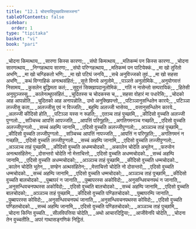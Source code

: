 ```yaml
---
title: "12.1 चोदनादिपुच्छाविस्सज्जना"
tableOfContents: false
sidebar:
  order: 1
type: "tipitaka"
basket: "vi"
book: "pari"
---
```



<DynamicBreadcrumb />

<Division number="359" book="pari">

<Paragraph number="1770" type="verses" book="pari">
_चोदना किमत्थाय,_  
_सारणा किस्स कारणा;_  
_संघो किमत्थाय,_  
_मतिकम्मं पन किस्स कारणा._  

</Paragraph>

<Paragraph number="1771" type="verses" book="pari">
_चोदना सारणत्थाय,_  
_निग्गहत्थाय सारणा;_  
_संघो परिग्गहत्थाय,_  
_मतिकम्मं पन पाटियेक्कं._  

</Paragraph>

<Paragraph number="1772" type="verses" book="pari">
_मा खो तुरितो अभणि,_  
_मा खो चण्डिकतो भणि;_  
_मा खो पटिघं जनयि,_  
_सचे अनुविज्जको तुवं._  

</Paragraph>

<Paragraph number="1773" type="verses" book="pari">
_मा खो सहसा अभणि,_  
_कथं विग्गाहिकं अनत्थसंहितं;_  
_सुत्ते विनये अनुलोमे,_  
_पञ्ञत्ते अनुलोमिके._  

</Paragraph>

<Paragraph number="1774" type="verses" book="pari">
_अनुयोगवत्तं निसामय,_  
_कुसलेन बुद्धिमता कतं;_  
_सुवुत्तं सिक्खापदानुलोमिकं,_  
_गतिं न नासेन्तो सम्परायिकं;_  
_हितेसी अनुयुञ्जस्सु,_  
_कालेनत्थूपसंहितं._  

</Paragraph>

<Paragraph number="1775" type="verses" book="pari">
_चुदितस्स च चोदकस्स च,_  
_सहसा वोहारं मा पधारेसि;_  
_चोदको आह आपन्नोति,_  
_चुदितको आह अनापन्नोति._  

</Paragraph>

<Paragraph number="1776" type="verses" book="pari">
उभो अनुक्खिपन्तो,_  
_पटिञ्ञानुसन्धितेन कारये;_  
_पटिञ्ञा लज्जीसु कता,_  
_अलज्जीसु एवं न विज्जति;_  
_बहुम्पि अलज्जी भासेय्य,_  
_वत्तानुसन्धितेन कारये._  

</Paragraph>

<Paragraph number="1777" type="verses" book="pari">
_अलज्जी कीदिसो होति,_  
_पटिञ्ञा यस्स न रूहति;_  
_एतञ्च ताहं पुच्छामि,_  
_कीदिसो वुच्चति अलज्जी पुग्गलो._  

</Paragraph>

<Paragraph number="1778" type="verses" book="pari">
_सञ्चिच्च आपत्तिं आपज्जति,_  
_आपत्तिं परिगूहति;_  
_अगतिगमनञ्च गच्छति,_  
_एदिसो वुच्चति अलज्जीपुग्गलो._  

</Paragraph>

<Paragraph number="1779" type="verses" book="pari">
_सच्चं अहम्पि जानामि,_  
_एदिसो वुच्चति अलज्जीपुग्गलो;_  
_अञ्ञञ्च ताहं पुच्छामि,_  
_कीदिसो वुच्चति लज्जीपुग्गलो._  

</Paragraph>

<Paragraph number="1780" type="verses" book="pari">
_सञ्चिच्च आपत्तिं नापज्जति,_  
_आपत्तिं न परिगूहति;_  
_अगतिगमनं न गच्छति,_  
_एदिसो वुच्चति लज्जीपुग्गलो._  

</Paragraph>

<Paragraph number="1781" type="verses" book="pari">
_सच्चं अहम्पि जानामि,_  
_एदिसो वुच्चति लज्जीपुग्गलो;_  
_अञ्ञञ्च ताहं पुच्छामि,_  
_कीदिसो वुच्चति अधम्मचोदको._  

</Paragraph>

<Paragraph number="1782" type="verses" book="pari">
_अकालेन चोदेति अभूतेन,_  
_फरुसेन अनत्थसंहितेन;_  
_दोसन्तरो चोदेति नो मेत्ताचित्तो,_  
_एदिसो वुच्चति अधम्मचोदको._  

</Paragraph>

<Paragraph number="1783" type="verses" book="pari">
_सच्चं अहम्पि जानामि,_  
_एदिसो वुच्चति अधम्मचोदको;_  
_अञ्ञञ्च ताहं पुच्छामि,_  
_कीदिसो वुच्चति धम्मचोदको._  

</Paragraph>

<Paragraph number="1784" type="verses" book="pari">
_कालेन चोदेति भूतेन,_  
_सण्हेन अत्थसंहितेन;_  
_मेत्ताचित्तो चोदेति नो दोसन्तरो,_  
_एदिसो वुच्चति धम्मचोदको._  

</Paragraph>

<Paragraph number="1785" type="verses" book="pari">
_सच्चं अहम्पि जानामि,_  
_एदिसो वुच्चति धम्मचोदको;_  
_अञ्ञञ्च ताहं पुच्छामि,_  
_कीदिसो वुच्चति बालचोदको._  

</Paragraph>

<Paragraph number="1786" type="verses" book="pari">
_पुब्बापरं न जानाति,_  
_पुब्बापरस्स अकोविदो;_  
_अनुसन्धिवचनपथं न जानाति,_  
_अनुसन्धिवचनपथस्स अकोविदो;_  
_एदिसो वुच्चति बालचोदको._  

</Paragraph>

<Paragraph number="1787" type="verses" book="pari">
_सच्चं अहम्पि जानामि,_  
_एदिसो वुच्चति बालचोदको;_  
_अञ्ञञ्च ताहं पुच्छामि,_  
_कीदिसो वुच्चति पण्डितचोदको._  

</Paragraph>

<Paragraph number="1788" type="verses" book="pari">
_पुब्बापरम्पि जानाति,_  
_पुब्बापरस्स कोविदो;_  
_अनुसन्धिवचनपथं जानाति,_  
_अनुसन्धिवचनपथस्स कोविदो;_  
_एदिसो वुच्चति पण्डितचोदको._  

</Paragraph>

<Paragraph number="1789" type="verses" book="pari">
_सच्चं अहम्पि जानामि,_  
_एदिसो वुच्चति पण्डितचोदको;_  
_अञ्ञञ्च ताहं पुच्छामि,_  
_चोदना किन्ति वुच्चति._  

</Paragraph>

<Paragraph number="1790" type="verses" book="pari">
_सीलविपत्तिया चोदेति,_  
_अथो आचारदिट्ठिया;_  
_आजीवेनपि चोदेति,_  
_चोदना तेन वुच्चतीति._  


</Paragraph>
</Division>

<Paragraph number="1791" type="center" book="pari">
अपरं गाथासङ्गणिकं निट्ठितं.
</Paragraph>